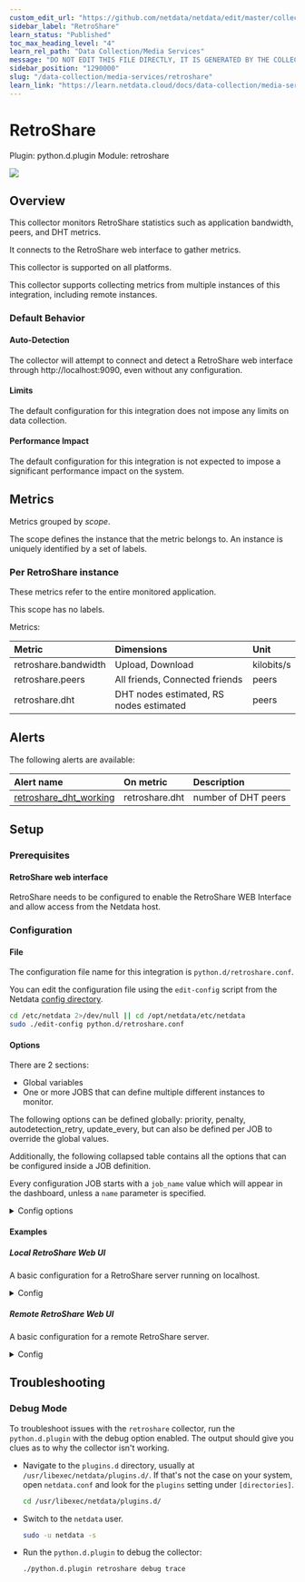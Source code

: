```yaml
---
custom_edit_url: "https://github.com/netdata/netdata/edit/master/collectors/python.d.plugin/retroshare/metadata.yaml"
sidebar_label: "RetroShare"
learn_status: "Published"
toc_max_heading_level: "4"
learn_rel_path: "Data Collection/Media Services"
message: "DO NOT EDIT THIS FILE DIRECTLY, IT IS GENERATED BY THE COLLECTOR'S metadata.yaml FILE"
sidebar_position: "1290000"
slug: "/data-collection/media-services/retroshare"
learn_link: "https://learn.netdata.cloud/docs/data-collection/media-services/retroshare"
---
```



# RetroShare

Plugin: python.d.plugin
Module: retroshare

<img src="https://img.shields.io/badge/maintained%20by-Netdata-%2300ab44" />

## Overview

This collector monitors RetroShare statistics such as application bandwidth, peers, and DHT metrics.

It connects to the RetroShare web interface to gather metrics.

This collector is supported on all platforms.

This collector supports collecting metrics from multiple instances of this integration, including remote instances.


### Default Behavior

#### Auto-Detection

The collector will attempt to connect and detect a RetroShare web interface through http://localhost:9090, even without any configuration.

#### Limits

The default configuration for this integration does not impose any limits on data collection.

#### Performance Impact

The default configuration for this integration is not expected to impose a significant performance impact on the system.


## Metrics

Metrics grouped by *scope*.

The scope defines the instance that the metric belongs to. An instance is uniquely identified by a set of labels.



### Per RetroShare instance

These metrics refer to the entire monitored application.

This scope has no labels.

Metrics:

| Metric | Dimensions | Unit |
|:------|:----------|:----|
| retroshare.bandwidth | Upload, Download | kilobits/s |
| retroshare.peers | All friends, Connected friends | peers |
| retroshare.dht | DHT nodes estimated, RS nodes estimated | peers |



## Alerts


The following alerts are available:

| Alert name  | On metric | Description |
|:------------|:----------|:------------|
| [ retroshare_dht_working ](https://github.com/netdata/netdata/blob/master/health/health.d/retroshare.conf) | retroshare.dht | number of DHT peers |


## Setup

### Prerequisites

#### RetroShare web interface

RetroShare needs to be configured to enable the RetroShare WEB Interface and allow access from the Netdata host.



### Configuration

#### File

The configuration file name for this integration is `python.d/retroshare.conf`.


You can edit the configuration file using the `edit-config` script from the
Netdata [config directory](/docs/configuring/configuration#the-netdata-config-directory).

```bash
cd /etc/netdata 2>/dev/null || cd /opt/netdata/etc/netdata
sudo ./edit-config python.d/retroshare.conf
```
#### Options

There are 2 sections:

* Global variables
* One or more JOBS that can define multiple different instances to monitor.

The following options can be defined globally: priority, penalty, autodetection_retry, update_every, but can also be defined per JOB to override the global values.

Additionally, the following collapsed table contains all the options that can be configured inside a JOB definition.

Every configuration JOB starts with a `job_name` value which will appear in the dashboard, unless a `name` parameter is specified.


<details><summary>Config options</summary>

| Name | Description | Default | Required |
|:----|:-----------|:-------|:--------:|
| update_every | Sets the default data collection frequency. |  | False |
| priority | Controls the order of charts at the netdata dashboard. |  | False |
| autodetection_retry | Sets the job re-check interval in seconds. |  | False |
| penalty | Indicates whether to apply penalty to update_every in case of failures. |  | False |
| name | Job name. This value will overwrite the `job_name` value. JOBS with the same name are mutually exclusive. Only one of them will be allowed running at any time. This allows autodetection to try several alternatives and pick the one that works. |  | False |
| url | The URL to the RetroShare Web UI. |  | False |

</details>

#### Examples

##### Local RetroShare Web UI

A basic configuration for a RetroShare server running on localhost.

<details><summary>Config</summary>

```yaml
localhost:
 name: 'local retroshare'
 url: 'http://localhost:9090'

```
</details>

##### Remote RetroShare Web UI

A basic configuration for a remote RetroShare server.

<details><summary>Config</summary>

```yaml
remote:
 name: 'remote retroshare'
 url: 'http://1.2.3.4:9090'

```
</details>



## Troubleshooting

### Debug Mode

To troubleshoot issues with the `retroshare` collector, run the `python.d.plugin` with the debug option enabled. The output
should give you clues as to why the collector isn't working.

- Navigate to the `plugins.d` directory, usually at `/usr/libexec/netdata/plugins.d/`. If that's not the case on
  your system, open `netdata.conf` and look for the `plugins` setting under `[directories]`.

  ```bash
  cd /usr/libexec/netdata/plugins.d/
  ```

- Switch to the `netdata` user.

  ```bash
  sudo -u netdata -s
  ```

- Run the `python.d.plugin` to debug the collector:

  ```bash
  ./python.d.plugin retroshare debug trace
  ```


